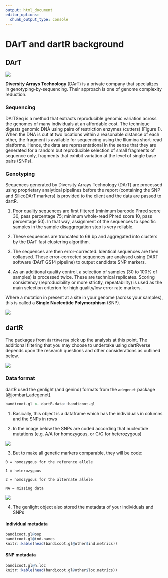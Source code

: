```yaml
---
output: html_document
editor_options: 
  chunk_output_type: console
---
```

# DArT and dartR background {.unnumbered}

## DArT
![](images/DArT_logo.png)

**Diversity Arrays Technology** (DArT) is a private company that specializes in genotyping-by-sequencing. Their approach is one of genome complexity reduction. 

### Sequencing 

DArTSeq is a method that extracts reproducible genomic variation across the genomes of many individuals at an affordable cost. The technique digests genomic DNA using pairs of restriction enzymes (cutters) (Figure 1). When the DNA is cut at two locations within a reasonable distance of each other, the fragment is available for sequencing using the Illumina short-read platforms. Hence, the data are representational in the sense that they are generated for a random but reproducible selection of small fragments of sequence only, fragments that exhibit variation at the level of single base pairs (SNPs).

### Genotyping

Sequences generated by Diversity Arrays Technology (DArT) are processed using proprietary analytical pipelines before the report (containing the SNP and SilicoDArT markers) is provided to the client and the data are passed to dartR.\

1.  Poor quality sequences are first filtered (minimum barcode Phred score 30, pass percentage 75; minimum whole-read Phred score 10, pass percentage 50). In that way, assignment of the sequences to specific samples in the sample disaggregation step is very reliable.\

2.  These sequences are truncated to 69 bp and aggregated into clusters by the DArT fast clustering algorithm.\

3.  The sequences are then error-corrected. Identical sequences are then collapsed. These error-corrected sequences are analysed using DART software (DArT GS14 pipeline) to output candidate SNP markers.\

4.  As an additional quality control, a selection of samples (30 to 100% of samples) is processed twice. These are technical replicates. Scoring consistency (reproducibility or more strictly, repeatability) is used as the main selection criterion for high quality/low error rate markers.

Where a mutation in present at a site in your genome (across your samples), this is called a **Single Nucleotide Polymorphism** (SNP).

![](images/SNP.jpg)



## dartR

The packages from `dartRverse` pick up the analysis at this point. The additional filtering that you may choose to undertake using dartRverse depends upon the research questions and other considerations as outlined below.

![](images/dartR7.png)

### Data format

dartR used the genlight (and genind) formats from the `adegenet` package [@jombart_adegenet].

```r
bandicoot.gl <- dartR.data::bandicoot.gl
```


  1. Basically, this object is a dataframe which has the individuals in columns and the SNPs in rows

  2. In the image below the SNPs are coded according that nucleotide mutations (e.g. A/A for homozygous, or C/G for heterozygous)
  
![](images/SNP_data_ATGC.png)

  3. But to  make all genetic markers comparable, they will be code:
  
    0 = homozygous for the reference allele
    
    1 = heterozygous
    
    2 = homozygous for the alternate allele
    
    NA = missing data

![](images/SNP_data_012.png)


  4. The genlight object also stored the metadata of your individuals and SNPs
  
:::{.panel-tabset}

#### Individual metadata

```r
bandicoot.gl@pop
bandicoot.gl@ind.names
knitr::kable(head(bandicoot.gl@other$ind.metrics))
```

#### SNP metadata

```r
bandicoot.gl@n.loc
knitr::kable(head(bandicoot.gl@other$loc.metrics))
```

:::